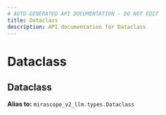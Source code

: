 ```yaml
---
# AUTO-GENERATED API DOCUMENTATION - DO NOT EDIT
title: Dataclass
description: API documentation for Dataclass
---
```


# Dataclass

## <ApiType type="Alias" path="calls/structured_context_call/Dataclass" symbolName="Dataclass" /> Dataclass


**Alias to:** `mirascope_v2_llm.types.Dataclass`
